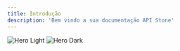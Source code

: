 ```yaml
---
title: Introdução
description: 'Bem vindo a sua documentação API Stone'
---
```


<img
  className="block dark:hidden"
  src="/logo/Positivo_Centralizado-Próxima_Santa-Catarina.png"
  alt="Hero Light"
/>
<img
  className="hidden dark:block"
  src="/logo/Positivo_Centralizado-Próxima_Santa-Catarina.png"
  alt="Hero Dark"
/>

